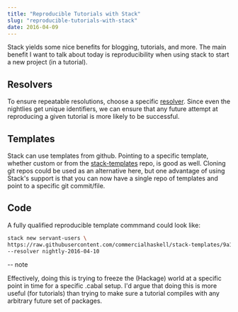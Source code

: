 ```yaml
---
title: "Reproducible Tutorials with Stack"
slug: "reproducible-tutorials-with-stack"
date: 2016-04-09
---
```


Stack yields some nice benefits for blogging, tutorials, and more. The
main benefit I want to talk about today is reproducibility when using
stack to start a new project (in a tutorial).

## Resolvers

To ensure repeatable resolutions, choose a specific
[resolver][resolver]. Since even the nightlies get unique identifiers,
we can ensure that any future attempt at reproducing a given tutorial
is more likely to be successful.

## Templates

Stack can use templates from github. Pointing to a specific template,
whether custom or from the [stack-templates][templates] repo, is good
as well. Cloning git repos could be used as an alternative here, but
one advantage of using Stack's support is that you can now have a
single repo of templates and point to a specific git commit/file.

## Code

A fully qualified reproducible template commmand could look like:

```bash
stack new servant-users \
https://raw.githubusercontent.com/commercialhaskell/stack-templates/9a18e8762b8f048d403dabe5c19552ceb5292318/servant.hsfiles \
--resolver nightly-2016-04-10
```

-- note

Effectively, doing this is trying to freeze the (Hackage) world at a
specific point in time for a specific .cabal setup. I'd argue that
doing this is more useful (for tutorials) than trying to make sure a
tutorial compiles with any arbitrary future set of packages.

[templates]: https://github.com/commercialhaskell/stack-templates
[resolver]: https://www.stackage.org/nightly-2016-04-10

